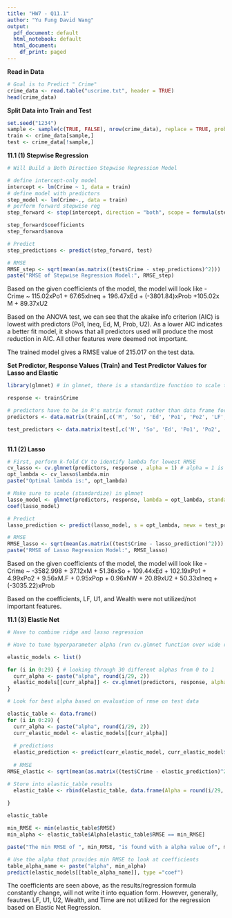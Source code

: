 ```yaml
---
title: "HW7 - Q11.1"
author: "Yu Fung David Wang"
output:
  pdf_document: default
  html_notebook: default
  html_document:
    df_print: paged
---
```


**Read in Data**

```r
# Goal is to Predict " Crime" 
crime_data <- read.table("uscrime.txt", header = TRUE)
head(crime_data)
```

**Split Data into Train and Test**
```r
set.seed("1234")
sample <- sample(c(TRUE, FALSE), nrow(crime_data), replace = TRUE, prob = c(0.7, 0.3))
train <- crime_data[sample,]
test <- crime_data[!sample,]
```


**11.1 (1) Stepwise Regression**

```r
# Will Build a Both Direction Stepwise Regression Model

# define intercept-only model
intercept <- lm(Crime ~ 1, data = train)
# define model with predictors
step_model <- lm(Crime~., data = train)
# perform forward stepwise reg
step_forward <- step(intercept, direction = "both", scope = formula(step_model), trace = 0) # trace = 0 to prevent R from displaying full stepwise selection results (too much space)

step_forward$coefficients
step_forward$anova

# Predict
step_predictions <- predict(step_forward, test)

# RMSE
RMSE_step <- sqrt(mean(as.matrix((test$Crime - step_predictions)^2)))
paste("RMSE of Stepwise Regression Model:", RMSE_step)


```
Based on the given coefficients of the model, the model will look like 
- Crime ~ 115.02xPo1 + 67.65xIneq + 196.47xEd + (-3801.84)xProb +105.02x M + 89.37xU2

Based on the ANOVA test, we can see that the akaike info criterion (AIC) is lowest with predictors (Po1, Ineq, Ed, M, Prob, U2). As a lower AIC indicates a better fit model, it shows that all predictors used will produce the most reduction in AIC. All other features were deemed not important.  

The trained model gives a RMSE value of 215.017 on the test data.

**Set Predictor, Response Values (Train) and Test Predictor Values for Lasso and Elastic** 

```r
library(glmnet) # in glmnet, there is a standardize function to scale the data

response <- train$Crime 

# predictors have to be in R's matrix format rather than data frame format
predictors <- data.matrix(train[,c('M', 'So', 'Ed', 'Po1', 'Po2', 'LF', 'M.F', 'Pop', 'NW', 'U1', 'U2', 'Wealth', 'Ineq', 'Prob', 'Time')])

test_predictors <- data.matrix(test[,c('M', 'So', 'Ed', 'Po1', 'Po2', 'LF', 'M.F', 'Pop', 'NW', 'U1', 'U2', 'Wealth', 'Ineq', 'Prob', 'Time')])
                          
```


**11.1 (2) Lasso**
```r

# First, perform k-fold CV to identify lambda for lowest RMSE
cv_lasso <- cv.glmnet(predictors, response , alpha = 1) # alpha = 1 is the lasso penalty (alpha = 0 is ridge penalty)
opt_lambda <- cv_lasso$lambda.min
paste("Optimal lambda is:", opt_lambda)

# Make sure to scale (standardize) in glmnet 
lasso_model <- glmnet(predictors, response, lambda = opt_lambda, standardize = TRUE, family="gaussian")
coef(lasso_model)

# Predict
lasso_prediction <- predict(lasso_model, s = opt_lambda, newx = test_predictors)

# RMSE
RMSE_lasso <- sqrt(mean(as.matrix((test$Crime - lasso_prediction)^2)))
paste("RMSE of Lasso Regression Model:", RMSE_lasso)

```
Based on the given coefficients of the model, the model will look like
- Crime ~ -3582.998 + 37.12xM + 51.36xSo + 109.44xEd + 102.19xPo1 + 4.99xPo2 + 9.56xM.F + 0.95xPop + 0.96xNW + 20.89xU2 + 50.33xIneq + (-3035.22)xProb

Based on the coefficients, LF, U1, and Wealth were not utilized/not important features. 


**11.1 (3) Elastic Net**

```r
# Have to combine ridge and lasso regression

# Have to tune hyperparameter alpha (run cv.glmnet function over wide range of alphas)

elastic_models <- list()

for (i in 0:29) { # looking through 30 different alphas from 0 to 1
  curr_alpha <- paste("alpha", round(i/29, 2))
  elastic_models[[curr_alpha]] <- cv.glmnet(predictors, response, alpha = i/29, standardize = TRUE, family = "gaussian")
}

# Look for best alpha based on evaluation of rmse on test data

elastic_table <- data.frame()
for (i in 0:29) {
  curr_alpha <- paste("alpha", round(i/29, 2))
  curr_elastic_model <- elastic_models[[curr_alpha]]
  
  # predictions
  elastic_prediction <- predict(curr_elastic_model, curr_elastic_model$lambda.1se, newx = test_predictors)
  
  # RMSE
RMSE_elastic <- sqrt(mean(as.matrix((test$Crime - elastic_prediction)^2)))

# Store into elastic_table results
  elastic_table <- rbind(elastic_table, data.frame(Alpha = round(i/29, 2), 2, RMSE = RMSE_elastic))
  
}

elastic_table

min_RMSE <- min(elastic_table$RMSE)
min_alpha <- elastic_table$Alpha[elastic_table$RMSE == min_RMSE]

paste("The min RMSE of ", min_RMSE, "is found with a alpha value of", min_alpha)

# Use the alpha that provides min RMSE to look at coefficients
table_alpha_name <- paste("alpha", min_alpha)
predict(elastic_models[[table_alpha_name]], type ="coef")

```

The coefficients are seen above, as the results/regression formula constantly change, will not write it into equation form. However, generally, feautres LF, U1, U2, Wealth, and Time are not utilized for the regression based on Elastic Net Regression. 


